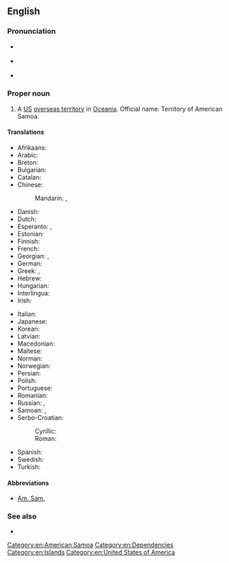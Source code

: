 ==English==
{{wikipedia}}

===Pronunciation===
* {{a|UK}} {{IPA|/əˈmɛɹ.ɪ.kən səˈməʊ.ə/|lang=en}}
* {{a|US}} {{IPA|/əˈmɛɹ.ɪ.kən səˈmoʊ.ə/|lang=en}}
* {{audio|en-us-American Samoa.ogg|Audio (US)|lang=en}}

===Proper noun===
{{en-proper noun}}

# A [[US]] [[overseas territory]] in [[Oceania]]. Official name: Territory of American Samoa.

====Translations====
{{trans-top|US overseas territory in Oceania}}
* Afrikaans: {{t|af|Amerikaans-Samoa}}
* Arabic: {{t|ar|سَامُوَّا اَلْأَمْرِيكِيَّة|f}}
* Breton: {{t|br|Samoa Amerikan}}
* Bulgarian: {{t|bg|Америка́нски Само́а|m}}
* Catalan: {{t|ca|Samoa Nord-americana|f}}
* Chinese:
*: Mandarin: {{t|cmn|美屬薩摩亞}}, {{t|cmn|美属萨摩亚|tr=Měishǔ Sàmóyà}}
* Danish: {{t+|da|Amerikansk Samoa}}
* Dutch: {{t+|nl|Amerikaans-Samoa}}
* Esperanto: {{t|eo|Samoo Usona}}, {{t|eo|Usona Samoo}}
* Estonian: {{t+|et|Ameerika Samoa}}
* Finnish: {{t+|fi|Amerikan Samoa}}
* French: {{t+|fr|Samoa américaines|f-p}}
* Georgian: {{t|ka|ამერიკის სამოა}}, {{t|ka|აღმოსავლეთი სამოა}}
* German: {{t|de|Amerikanisch-Samoa|n}}
* Greek: {{t|el|Αμερικανική Σαμόα}}, {{t|el|Αμερικανικές Σαμόα}}
* Hebrew: {{t|he|סָמוֹאָה הָאָמֶרִיקָנִית|tr=Samoa ha-Americanit}}
* Hungarian: {{t+|hu|Amerikai Szamoa}}
* Interlingua: {{t|ia|Samoa American}}
* Irish: {{t|ga|Samó Mheiriceá|m}}
{{trans-mid}}
* Italian: {{t|it|Samoa americane}}
* Japanese: {{t|ja|アメリカン・サモア|tr=Amerikan-Samoa}}
* Korean: {{t|ko|미국령 사모아|tr=Miguk-ryeong Samoa}}
* Latvian: {{t|lv|Amerikāņu Samoa|f}}
* Macedonian: {{t|mk|Амери́канска Само́а|f}}
* Maltese: {{t-check|mt|Samoa Amerikana|alt=Is-Samoa Amerikana}}
* Norman: {{t|nrf|Samoa Améthitchain|m}}
* Norwegian: {{t|no|Amerikansk Samoa}}
* Persian: {{t|fa|ساموآی آمریکا}}
* Polish: {{t+|pl|Samoa Amerykańskie|p}}
* Portuguese: {{t+|pt|Samoa Americana}}
* Romanian: {{t|ro|Samoa Americană|f}}
* Russian: {{t+|ru|Америка́нское Само́а|n}}, {{t|ru|Восто́чное Само́а|n}}
* Samoan: {{t|sm|Amerika Sāmoa}}, {{t|sm|Teritori o Amerika Sāmoa}}
* Serbo-Croatian:
*: Cyrillic: {{t-check|sh|Америчка Самоа}}
*: Roman: {{t-check|sh|Američka Samoa}}
* Spanish: {{t+|es|Samoa Americana|f}}
* Swedish: {{t+|sv|Amerikanska Samoa}}
* Turkish: {{t|tr|Amerikan Samoası}}
{{trans-bottom}}

====Abbreviations====
* [[Am. Sam.]]

===See also===
* {{l|en|Appendix:Countries of the world|Countries of the world}}

[[Category:en:American Samoa]]
[[Category:en:Dependencies]]
[[Category:en:Islands]]
[[Category:en:United States of America]]